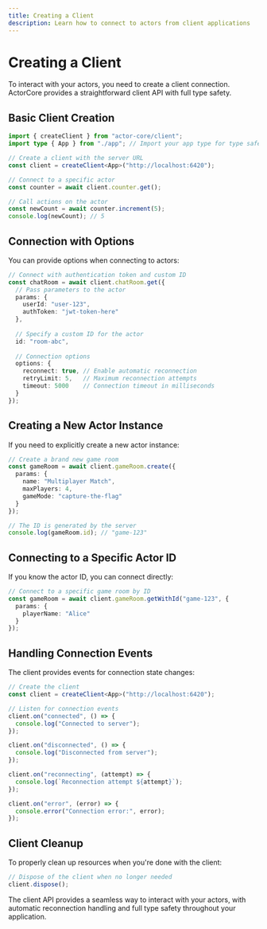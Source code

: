 ```yaml
---
title: Creating a Client
description: Learn how to connect to actors from client applications
---
```


# Creating a Client

To interact with your actors, you need to create a client connection. ActorCore provides a straightforward client API with full type safety.

## Basic Client Creation

```typescript
import { createClient } from "actor-core/client";
import type { App } from "./app"; // Import your app type for type safety

// Create a client with the server URL
const client = createClient<App>("http://localhost:6420");

// Connect to a specific actor
const counter = await client.counter.get();

// Call actions on the actor
const newCount = await counter.increment(5);
console.log(newCount); // 5
```

## Connection with Options

You can provide options when connecting to actors:

```typescript
// Connect with authentication token and custom ID
const chatRoom = await client.chatRoom.get({
  // Pass parameters to the actor
  params: {
    userId: "user-123",
    authToken: "jwt-token-here"
  },
  
  // Specify a custom ID for the actor
  id: "room-abc",
  
  // Connection options
  options: {
    reconnect: true, // Enable automatic reconnection
    retryLimit: 5,   // Maximum reconnection attempts
    timeout: 5000    // Connection timeout in milliseconds
  }
});
```

## Creating a New Actor Instance

If you need to explicitly create a new actor instance:

```typescript
// Create a brand new game room
const gameRoom = await client.gameRoom.create({
  params: {
    name: "Multiplayer Match",
    maxPlayers: 4,
    gameMode: "capture-the-flag"
  }
});

// The ID is generated by the server
console.log(gameRoom.id); // "game-123"
```

## Connecting to a Specific Actor ID

If you know the actor ID, you can connect directly:

```typescript
// Connect to a specific game room by ID
const gameRoom = await client.gameRoom.getWithId("game-123", {
  params: {
    playerName: "Alice"
  }
});
```

## Handling Connection Events

The client provides events for connection state changes:

```typescript
// Create the client
const client = createClient<App>("http://localhost:6420");

// Listen for connection events
client.on("connected", () => {
  console.log("Connected to server");
});

client.on("disconnected", () => {
  console.log("Disconnected from server");
});

client.on("reconnecting", (attempt) => {
  console.log(`Reconnection attempt ${attempt}`);
});

client.on("error", (error) => {
  console.error("Connection error:", error);
});
```

## Client Cleanup

To properly clean up resources when you're done with the client:

```typescript
// Dispose of the client when no longer needed
client.dispose();
```

The client API provides a seamless way to interact with your actors, with automatic reconnection handling and full type safety throughout your application.